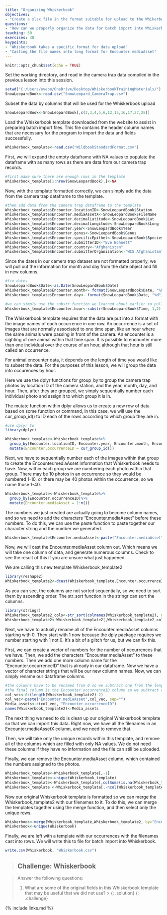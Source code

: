 ---
title: "Organizing Whiskerbook"
objectives: 
- "Create a xlsx file in the format suitable for upload to the Whikerbook interface"
questions: 
- "How can we properly organize the data for batch import into Whiskerbook?"
teaching: 60
exercises: 30
keypoints:
- "Whiskerbook takes a specific format for data upload"
- "Casting the file names into long format for Encounter.mediaAsset"
---

```{r setup, include=FALSE}
knitr::opts_chunk$set(echo = TRUE)
```

Set the working directory, and read in the camera trap data compiled in the previous lesson into this session.

```{r}
setwd("C:/Users/evebo/OneDrive/Desktop/WhiskerbookTrainingMaterials/")
SnowLeopardBook<-read.csv("SnowLeopard_CameraTrap.csv")
```


Subset the data by columns that will be used for the Whiskerbook upload
```{r}
SnowLeopardBook<-SnowLeopardBook[,c(2,3,4,5,6,12,15,16,17,27,28)]
```

Load the Whiskerbook template downloaded from the website to assist in preparing batch import files. This file contains the header column names that are necessary for the program to import the data and fields successfully. 

```{r}
Whiskerbook_template<-read.csv("WildbookStandardFormat.csv")
```


First, we will expand the empty dataframe with NA values to populate the dataframe with as many rows as there are data from our camera trap records. 
```{r}
#first make sure there are enough rows in the template
Whiskerbook_template[1:nrow(SnowLeopardBook),]<-NA
```

Now, with the template formatted correctly, we can simply add the data from the camera trap dataframe to the template. 

```{r}
#then add data from the camera trap dataframe to the template
Whiskerbook_template$Encounter.locationID<-SnowLeopardBook$Station
Whiskerbook_template$Encounter.mediaAssetX<-SnowLeopardBook$FileName
Whiskerbook_template$Encounter.decimalLatitude<-SnowLeopardBook$Lat
Whiskerbook_template$Encounter.decimalLongitude<-SnowLeopardBook$Long
Whiskerbook_template$Encounter.year<-SnowLeopardBook$Year
Whiskerbook_template$Encounter.genus<-SnowLeopardBook$Genus
Whiskerbook_template$Encounter.specificEpithet<-SnowLeopardBook$Species
Whiskerbook_template$Encounter.submitterID<-"Eve Bohnett"
Whiskerbook_template$Encounter.country<-"Afghanistan"
Whiskerbook_template$Encounter.submitterOrganization<-"WCS Afghanistan"

```

Since the dates in our camera trap dataset are not formatted properly, we will pull out the information for month and day from the date object and fill in new columns.

```{r}
#fix dates
SnowLeopardBook$Date<-as.Date(SnowLeopardBook$Date)
Whiskerbook_template$Encounter.month<- format(SnowLeopardBook$Date, "%m") 
Whiskerbook_template$Encounter.day<- format(SnowLeopardBook$Date, "%d")

#we can simply use the substr function we learned about earlier to pull out the first two characters in the time string to get the hours only.
Whiskerbook_template$Encounter.hour<-substr(SnowLeopardBook$Time, 1,2) 
```

The Whiskerbook template requires that the data are put into a format with the image names of each occurrence in one row. An occurrence is a set of images that are normally associated to one time span, like an hour where the same animals were passing in front of the camera. An encounter is a sighting of one animal within that time span. It is possible to encounter more than one individual over the course of an hour, although that hour is still called an occurrence. 

For animal encounter data, it depends on the length of time you would like to subset the data. For the purposes of this lesson, we will group the data into occurences by hour. 

Here we use the dplyr functions for group_by to group the camera trap photos by location ID of the camera station, and the year, month, day, and hour. Then, after they are grouped, we simply sequentially number each individual photo and assign it to which group it is in. 

The mutate function within dplyr allows us to create a new row of data based on some function or command, in this case, we will use the cur_group_id() to ID each of the rows according to which group they are in. 

```{r}
#use dplyr to 
library(dplyr)

Whiskerbook_template<-Whiskerbook_template%>%
  group_by(Encounter.locationID, Encounter.year, Encounter.month, Encounter.day,Encounter.hour)%>%
  mutate(Encounter.occurrenceID = cur_group_id())
```

Next, we have to sequentially number each of the images within that group to create the Encounter.mediaAsset information that Whiskerbook needs to have. Now, within each group we are numbering each photo within that group. There may be 10 photos in an occurrence so they would be numbered 1-10, or there may be 40 photos within the occurrence, so we name those 1-40.

```{r}
Whiskerbook_template<-Whiskerbook_template%>%
  group_by(Encounter.occurrenceID)%>%
  mutate(Encounter.mediaAsset = 1:n())
```

The numbers we just created are actually going to become column names, and so we need to add the characters "Encounter.mediaAsset" before these numbers. To do this, we can use the paste function to paste together our character string and the number we generated. 

```{r}
Whiskerbook_template$Encounter.mediaAsset<-paste("Encounter.mediaAsset", Whiskerbook_template$Encounter.mediaAsset, sep="_")
```

Now, we will cast the Encounter.mediaAsset column out. Which means we will take one column of data, and generate numerous columns. Check to see the result of this if you are unsure what just happened.

We are calling this new template Whiskerbook_template2

```{r}
library(reshape2)
Whiskerbook_template2<-dcast(Whiskerbook_template,Encounter.occurrenceID~Encounter.mediaAsset, value.var ="Encounter.mediaAssetX")
```


As you can see, the columns are not sorted sequentially, so we need to sort them by ascending order. The str_sort function in the stringr can sort the columns.

```{r}
library(stringr)
Whiskerbook_template2_cols<-str_sort(colnames(Whiskerbook_template2), numeric = TRUE)
Whiskerbook_template2<-Whiskerbook_template2[,Whiskerbook_template2_cols]
```

Next, we have to actually rename all of the Encounter.mediaAsset columns starting with 0. They start with 1 now because  the dply package requires we number starting with 1 not 0. It's a bit of a glitch for us, but we can fix this. 

First, we can create a vector of numbers for the number of occurrences that we have. Then, we add the characters "Encounter.mediaAsset" to these numbers. Then we add one more column name for the "Encounter.occurrenceID" that is already in our dataframe. Now we have a vector of character strings that will be our new column names. Now, we can simply rename our dataframe columns.

```{r}
#the columns have to be renamed from 0 so we subtract one from the length
#the final column is the Encounter.occurrenceID column so we subtract one
col_vec<-0:(length(Whiskerbook_template2)-2)
col_vec<-paste("Encounter.mediaAsset",col_vec, sep="")
Media_assets<-c(col_vec, "Encounter.occurrenceID")
names(Whiskerbook_template2)<-Media_assets
```


The next thing we need to do is clean up our original Whiskerbook template so that we can import this data. Right now, we have all the filenames in an Encounter.mediaAssetX column, and we need to remove that. 

Then, we will take only the unique records within this template, and remove all of the columns which are filled with only NA values. We do not need these columns if they have no information and the file can still be uploaded. 

Finally, we can remove the Encounter.mediaAsset column, which contained the numbers assigned to the photos. 

```{r}
Whiskerbook_template<-Whiskerbook_template[,-1]
Whiskerbook_template<-unique(Whiskerbook_template)
Whiskerbook_template<-Whiskerbook_template[,colSums(is.na(Whiskerbook_template))<nrow(Whiskerbook_template)]
Whiskerbook_template <-Whiskerbook_template[,-ncol(Whiskerbook_template)]
```

Now our original Whiskerbook template is formatted so we can merge the Whiskerbook_template2 with our filenames to it. To do this, we can merge the templates together using the merge function, and then select only the unique rows.

```{r}
Whiskerbook<-merge(Whiskerbook_template,Whiskerbook_template2, by="Encounter.occurrenceID", all.x=FALSE, all.y=TRUE)
Whiskerbook<-unique(Whiskerbook)
```

Finally, we are left with a template with our occurrences with the filenames cast into rows. We will write this to file for batch import into Whiskerbook. 

```{r}
write.csv(Whiskerbook, "Whiskerbook.csv")
```





> ## Challenge: Whiskerbook 

> 
> Answer the following questions:
> 
> 1. What are some of the original fields in this Whiskerbook template that may be useful that we did not use?
> > 
> {: .solution}
{: .challenge}

{% include links.md %}